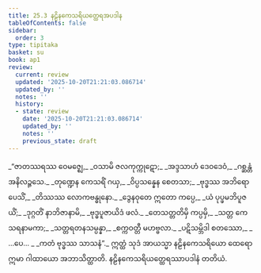 ```yaml
---
title: 25.3 နဠိနကေသရိယတ္ထေရအပဒါန
tableOfContents: false
sidebar:
  order: 3
type: tipitaka
basket: su
book: ap1
review:
  current: review
  updated: '2025-10-20T21:21:03.086714'
  updated_by: ''
  notes: ''
  history:
  - state: review
    date: '2025-10-20T21:21:03.086714'
    updated_by: ''
    notes: ''
    previous_state: draft
---
```



<DynamicBreadcrumb />


<ReviewStatus review={frontmatter.review} showDetails={true} />

<HypothesisAnnotation frontmatter={frontmatter} />

<Division number="9" book="ap1" e="ch" v="20" p="251">

<Paragraph number="3046" type="verses" book="ap1">
_“ဇာတဿရဿ ဝေမဇ္ဈေ,_  
_ဝသာမိ ဇလကုက္ကုဋော;_  
_အဒ္ဒသာဟံ ဒေဝဒေဝံ,_  
_ဂစ္ဆန္တံ အနိလဉ္ဇသေ._  

</Paragraph>

</Division>
<Division number="10" book="ap1" e="ch" v="20" p="251">

<Paragraph number="3047" type="verses" book="ap1">
_တုဏ္ဍေန ကေသရိံ ဂယှ,_  
_ဝိပ္ပသန္နေန စေတသာ;_  
_ဗုဒ္ဓဿ အဘိရောပေသိံ,_  
_တိဿဿ လောကဗန္ဓုနော._  

</Paragraph>

</Division>
<Division number="11" book="ap1" e="ch" v="20" p="251">

<Paragraph number="3048" type="verses" book="ap1">
_ဒွေနဝုတေ ဣတော ကပ္ပေ,_  
_ယံ ပုပ္ဖမဘိပူဇယိံ;_  
_ဒုဂ္ဂတိံ နာဘိဇာနာမိ,_  
_ဗုဒ္ဓပူဇာယိဒံ ဖလံ._  

</Paragraph>

</Division>
<Division number="12" book="ap1" e="ch" v="20" p="251">

<Paragraph number="3049" type="verses" book="ap1">
_တေသတ္တတိမှိ ကပ္ပမှိ,_  
_သတ္တ ကေသရနာမကာ;_  
_သတ္တရတနသမ္ပန္နာ,_  
_စက္ကဝတ္တီ မဟဗ္ဗလာ._  

</Paragraph>

</Division>
<Division number="13" book="ap1" e="ch" v="20" p="251">

<Paragraph number="3050" type="verses" book="ap1">
_ပဋိသမ္ဘိဒါ စတဿော,_  
_ …ပေ… _  
_ကတံ ဗုဒ္ဓဿ သာသနံ”._  

</Paragraph>

<Paragraph number="3051" book="ap1">
ဣတ္ထံ သုဒံ အာယသ္မာ နဠိနကေသရိယော ထေရော ဣမာ ဂါထာယော အဘာသိတ္ထာတိ.

</Paragraph>
</Division>

<Paragraph number="3052" type="center" book="ap1">
နဠိနကေသရိယတ္ထေရဿာပဒါနံ တတိယံ.
</Paragraph>